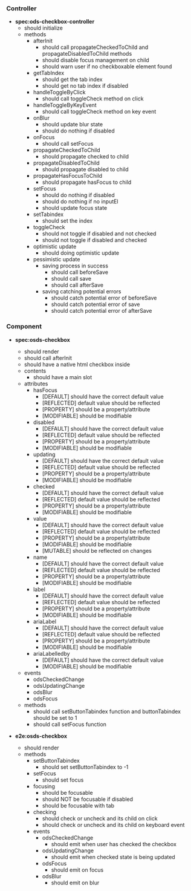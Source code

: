 ### Controller

- **spec:ods-checkbox-controller**
  - should initialize
  - methods
    - afterInit
      - should call propagateCheckedToChild and propagateDisabledToChild methods
      - should disable focus management on child
      - should warn user if no checkboxable element found
    - getTabIndex
      - should get the tab index
      - should get no tab index if disabled
    - handleToggleByClick
      - should call toggleCheck method on click
    - handleToggleByKeyEvent
      - should call toggleCheck method on key event
    - onBlur
      - should update blur state
      - should do nothing if disabled
    - onFocus
      - should call setFocus
    - propagateCheckedToChild
      - should propagate checked to child
    - propagateDisabledToChild
      - should propagate disabled to child
    - propagateHasFocusToChild
      - should propagate hasFocus to child
    - setFocus
      - should do nothing if disabled
      - should do nothing if no inputEl
      - should update focus state
    - setTabindex
      - should set the index
    - toggleCheck
      - should not toggle if disabled and not checked
      - should not toggle if disabled and checked
    - optimistic update
      - should doing optimistic update
    - pessimistic update
      - saving process in success
        - should call beforeSave
        - should call save
        - should call afterSave
      - saving catching potential errors
        - should catch potential error of beforeSave
        - should catch potential error of save
        - should catch potential error of afterSave

### Component

- **spec:osds-checkbox**
  - should render
  - should call afterInit
  - should have a native html checkbox inside
  - contents
    - should have a main slot
  - attributes
    - hasFocus
      - [DEFAULT] should have the correct default value
      - [REFLECTED] default value should be reflected
      - [PROPERTY] should be a property/attribute
      - [MODIFIABLE] should be modifiable
    - disabled
      - [DEFAULT] should have the correct default value
      - [REFLECTED] default value should be reflected
      - [PROPERTY] should be a property/attribute
      - [MODIFIABLE] should be modifiable
    - updating
      - [DEFAULT] should have the correct default value
      - [REFLECTED] default value should be reflected
      - [PROPERTY] should be a property/attribute
      - [MODIFIABLE] should be modifiable
    - checked
      - [DEFAULT] should have the correct default value
      - [REFLECTED] default value should be reflected
      - [PROPERTY] should be a property/attribute
      - [MODIFIABLE] should be modifiable
    - value
      - [DEFAULT] should have the correct default value
      - [REFLECTED] default value should be reflected
      - [PROPERTY] should be a property/attribute
      - [MODIFIABLE] should be modifiable
      - [MUTABLE] should be reflected on changes
    - name
      - [DEFAULT] should have the correct default value
      - [REFLECTED] default value should be reflected
      - [PROPERTY] should be a property/attribute
      - [MODIFIABLE] should be modifiable
    - label
      - [DEFAULT] should have the correct default value
      - [REFLECTED] default value should be reflected
      - [PROPERTY] should be a property/attribute
      - [MODIFIABLE] should be modifiable
    - ariaLabel
      - [DEFAULT] should have the correct default value
      - [REFLECTED] default value should be reflected
      - [PROPERTY] should be a property/attribute
      - [MODIFIABLE] should be modifiable
    - ariaLabelledby
      - [DEFAULT] should have the correct default value
      - [MODIFIABLE] should be modifiable
  - events
    - odsCheckedChange
    - odsUpdatingChange
    - odsBlur
    - odsFocus
  - methods
    - should call setButtonTabindex function and buttonTabindex should be set to 1
    - should call setFocus function


- **e2e:osds-checkbox**
  - should render
  - methods
    - setButtonTabindex
        - should set setButtonTabindex to -1
    - setFocus
        - should set focus
    - focusing
        - should be focusable
        - should NOT be focusable if disabled
        - should be focusable with tab
    - checking
        - should check or uncheck and its child on click
        - should check or uncheck and its child on keyboard event
    - events
      - odsCheckedChange
         - should emit when user has checked the checkbox
      - odsUpdatingChange
         - should emit when checked state is being updated
      - odsFocus
         - should emit on focus
      - odsBlur
         - should emit on blur
